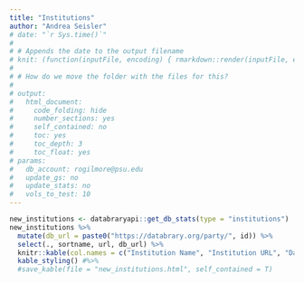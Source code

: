 ```yaml
---
title: "Institutions"
author: "Andrea Seisler"
# date: "`r Sys.time()`"
# 
# # Appends the date to the output filename
# knit: (function(inputFile, encoding) { rmarkdown::render(inputFile, encoding = encoding, output_file = paste0(substr(inputFile,1,nchar(inputFile)-4),'_',Sys.Date(),'.html')) })
# 
# # How do we move the folder with the files for this?
# 
# output: 
#   html_document:
#     code_folding: hide
#     number_sections: yes
#     self_contained: no
#     toc: yes
#     toc_depth: 3
#     toc_float: yes
# params:
#   db_account: rogilmore@psu.edu
#   update_gs: no
#   update_stats: no
#   vols_to_test: 10
---
```


<!-- ## New institutions -->

```r
new_institutions <- databraryapi::get_db_stats(type = "institutions")
new_institutions %>%
  mutate(db_url = paste0("https://databrary.org/party/", id)) %>%
  select(., sortname, url, db_url) %>%
  knitr::kable(col.names = c("Institution Name", "Institution URL", "Databrary URL")) %>%
  kable_styling() #%>%
  #save_kable(file = "new_institutions.html", self_contained = T)
```
